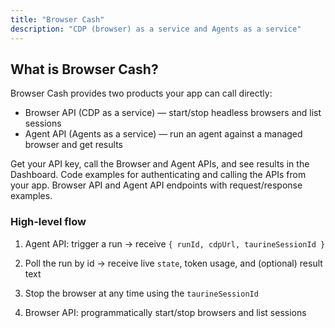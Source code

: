 ```yaml
---
title: "Browser Cash"
description: "CDP (browser) as a service and Agents as a service"
---
```


## What is Browser Cash?

Browser Cash provides two products your app can call directly:

- Browser API (CDP as a service) — start/stop headless browsers and list sessions
- Agent API (Agents as a service) — run an agent against a managed browser and get results

<Card title="Quickstart" icon="rocket" href="/quickstart" horizontal>
  Get your API key, call the Browser and Agent APIs, and see results in the Dashboard.
</Card>

<Columns cols={2}>
  <Card title="Client Integration" icon="rectangle-terminal" href="/development">
    Code examples for authenticating and calling the APIs from your app.
  </Card>
  <Card title="API Endpoints" icon="terminal" href="/api-reference/introduction">
    Browser API and Agent API endpoints with request/response examples.
  </Card>
</Columns>

### High-level flow

1) Agent API: trigger a run → receive `{ runId, cdpUrl, taurineSessionId }`

2) Poll the run by id → receive live `state`, token usage, and (optional) result text

3) Stop the browser at any time using the `taurineSessionId`

4) Browser API: programmatically start/stop browsers and list sessions
